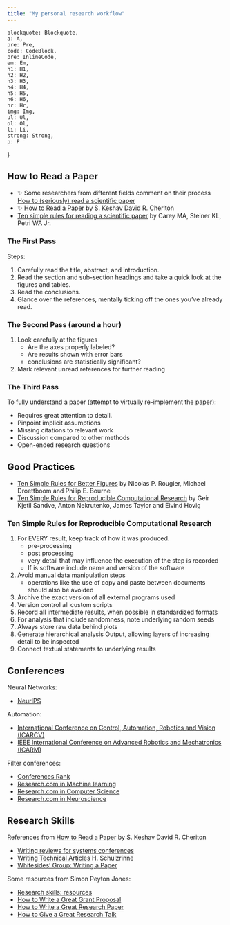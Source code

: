 ```yaml
---
title: "My personal research workflow"
---
```


    blockquote: Blockquote,
    a: A,
    pre: Pre,
    code: CodeBlock,
    pre: InlineCode,
    em: Em,
    h1: H1,
    h2: H2,
    h3: H3,
    h4: H4,
    h5: H5,
    h6: H6,
    hr: Hr,
    img: Img,
    ul: Ul,
    ol: Ol,
    li: Li,
    strong: Strong,
    p: P
}

## How to Read a Paper

- ✨ Some researchers from different fields comment on their process [How to (seriously) read a scientific paper](https://www.science.org/content/article/how-seriously-read-scientific-paper)
- ✨ [How to Read a Paper](https://dl.acm.org/doi/10.1145/1273445.1273458) by S. Keshav David R. Cheriton
- [Ten simple rules for reading a scientific paper](https://www.ncbi.nlm.nih.gov/pmc/articles/PMC7392212/) by Carey MA, Steiner KL, Petri WA Jr.


### The First Pass

Steps:
1. Carefully read the title, abstract, and introduction.
2. Read the section and sub-section headings and take a quick look at the figures and tables.
3. Read the conclusions.
4. Glance over the references, mentally ticking off the ones you’ve already read.

### The Second Pass (around a hour)

1. Look carefully at the figures
    - Are the axes properly labeled?
    - Are results shown with error bars
    - conclusions are statistically significant?
2. Mark relevant unread references for further reading

### The Third Pass

To fully understand a paper (attempt to virtually re-implement the paper):
- Requires great attention to detail.
- Pinpoint implicit assumptions
- Missing citations to relevant work
- Discussion compared to other methods
- Open-ended research questions

## Good Practices

- [Ten Simple Rules for Better Figures](https://www.ncbi.nlm.nih.gov/pmc/articles/PMC4161295/) by Nicolas P. Rougier, Michael Droettboom and Philip E. Bourne
- [Ten Simple Rules for Reproducible Computational Research](https://www.ncbi.nlm.nih.gov/pmc/articles/PMC3812051/) by Geir Kjetil Sandve, Anton Nekrutenko, James Taylor and Eivind Hovig

### Ten Simple Rules for Reproducible Computational Research

1. For EVERY result, keep track of how it was produced.
    - pre-processing
    - post processing
    - very detail that may influence the execution of the step is recorded
    - If is software include name and version of the software
2. Avoid manual data manipulation steps
    - operations like the use of copy and paste between documents should also be avoided
3. Archive the exact version of all external programs used
4. Version control all custom scripts
5. Record all intermediate results, when possible in standardized formats
6. For analysis that include randomness, note underlying random seeds
7. Always store raw data behind plots
8. Generate hierarchical analysis Output, allowing layers of increasing detail to be inspected
9. Connect textual statements to underlying results


## Conferences

Neural Networks:
- [NeurIPS](https://nips.cc/)

Automation:
- [International Conference on Control, Automation, Robotics and Vision (ICARCV)](https://www.ieee-ras.org/conferences-workshops/technically-co-sponsored/icarcv)
- [IEEE International Conference on Advanced Robotics and Mechatronics (ICARM)](http://www.ieee-arm.org/)


Filter conferences:
- [Conferences Rank](http://www.conferenceranks.com/#data)
- [Research.com in Machine learning](https://research.com/conference-rankings/computer-science/machine-learning)
- [Research.com in Computer Science](https://research.com/conference-rankings/computer-science)
- [Research.com in Neuroscience](https://research.com/conference-rankings/neuroscience)

## Research Skills

References from [How to Read a Paper](https://dl.acm.org/doi/10.1145/1273445.1273458) by S. Keshav David R. Cheriton
- [Writing reviews for systems conferences](https://people.inf.ethz.ch/troscoe/pubs/review-writing.pdf)
- [Writing Technical Articles](https://researchswinger.org/others/writing-schulz.pdf) H. Schulzrinne
- [Whitesides’ Group: Writing a Paper](https://intra.ece.ucr.edu/~rlake/Whitesides_writing_res_paper.pdf)

Some resources from Simon Peyton Jones:
- [Research skills: resources](https://simon.peytonjones.org/research-skills/)
- [How to Write a Great Grant Proposal](https://simon.peytonjones.org/great-grant-proposal/)
- [How to Write a Great Research Paper](https://simon.peytonjones.org/great-research-paper/)
- [How to Give a Great Research Talk](https://simon.peytonjones.org/great-research-talk/)

